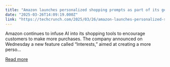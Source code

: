 ```yaml
---
title: "Amazon launches personalized shopping prompts as part of its generative AI push"
date: "2025-03-26T14:09:19.000Z"
link: "https://techcrunch.com/2025/03/26/amazon-launches-personalized-shopping-prompts-as-part-of-its-generative-ai-push/"
---
```


Amazon continues to infuse AI into its shopping tools to encourage customers to make more purchases. The company announced on Wednesday a new feature called “Interests,” aimed at creating a more perso...

[Read more](https://techcrunch.com/2025/03/26/amazon-launches-personalized-shopping-prompts-as-part-of-its-generative-ai-push/)
